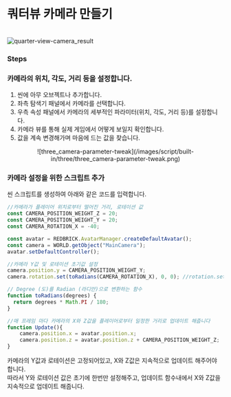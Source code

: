 
# 쿼터뷰 카메라 만들기

<br/>
<img src='/images/snippet/tips/quarter-view-camera/quarter-view-camera_result.gif' alt='quarter-view-camera_result' loading="lazy" decoding="async" style={{width: '100%'}}/>

### Steps

<Steps>

### 카메라의 위치, 각도, 거리 등을 설정합니다.

1. 씬에 아무 오브젝트나 추가합니다.  
2. 좌측 탐색기 패널에서 카메라를 선택합니다.  
3. 우측 속성 패널에서 카메라의 세부적인 파라미터(위치, 각도, 거리 등)를 설정합니다.  
4. 카메라 뷰를 통해 실제 게임에서 어떻게 보일지 확인합니다.  
5. 값을 계속 변경해가며 마음에 드는 값을 찾습니다.  

<center>![three_camera-parameter-tweak](/images/script/built-in/three/three_camera-parameter-tweak.png)</center>

### 카메라 설정을 위한 스크립트 추가

씬 스크립트를 생성하여 아래와 같은 코드를 입력합니다.  

```js showLineNumbers copy
//카메라가 플레이어 위치로부터 떨어진 거리, 로테이션 값
const CAMERA_POSITION_WEIGHT_Z = 20;
const CAMERA_POSITION_WEIGHT_Y = 20; 
const CAMERA_ROTATION_X = -40;

const avatar = REDBRICK.AvatarManager.createDefaultAvatar();
const camera = WORLD.getObject("MainCamera");
avatar.setDefaultController();

//카메라 Y값 및 로테이션 초기값 설정
camera.position.y = CAMERA_POSITION_WEIGHT_Y;
camera.rotation.set(toRadians(CAMERA_ROTATION_X), 0, 0); //rotation.set() 메소드는 매개변수를 라디안으로 입력 받습니다

// Degree (도)를 Radian (라디안)으로 변환하는 함수
function toRadians(degrees) {
  return degrees * Math.PI / 180;
}

//매 프레임 마다 카메라의 X와 Z값을 플레이어로부터 일정한 거리로 업데이트 해줍니다
function Update(){
    camera.position.x = avatar.position.x;
    camera.position.z = avatar.position.z + CAMERA_POSITION_WEIGHT_Z;
}
```
카메라의 Y값과 로테이션은 고정되어있고, X와 Z값은 지속적으로 업데이트 해주어야 합니다.  
따라서 Y와 로테이션 값은 초기에 한번만 설정해주고, 업데이트 함수내에서 X와 Z값을 지속적으로 업데이트 해줍니다. 
</Steps>